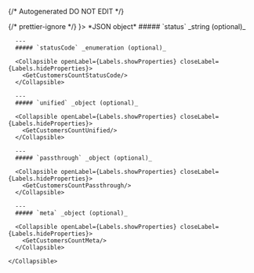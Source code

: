 {/* Autogenerated DO NOT EDIT  */}


<TabbedSection tabLabel='Status Code'>
  {/* prettier-ignore */}
  <Tab title={<StatusCode code={"200"} />}>
    *JSON object*
    <Collapsible openLabel={Labels.showProperties} closeLabel={Labels.hideProperties} defaultOpen={true}>
      ##### `status` _string (optional)_
          
        
      ---
      ##### `statusCode` _enumeration (optional)_

      <Collapsible openLabel={Labels.showProperties} closeLabel={Labels.hideProperties}>
        <GetCustomersCountStatusCode/>
      </Collapsible>
        
      ---
      ##### `unified` _object (optional)_

      <Collapsible openLabel={Labels.showProperties} closeLabel={Labels.hideProperties}>
        <GetCustomersCountUnified/>
      </Collapsible>
        
      ---
      ##### `passthrough` _object (optional)_

      <Collapsible openLabel={Labels.showProperties} closeLabel={Labels.hideProperties}>
        <GetCustomersCountPassthrough/>
      </Collapsible>
        
      ---
      ##### `meta` _object (optional)_

      <Collapsible openLabel={Labels.showProperties} closeLabel={Labels.hideProperties}>
        <GetCustomersCountMeta/>
      </Collapsible>
        
    </Collapsible>
  </Tab>
</TabbedSection>
